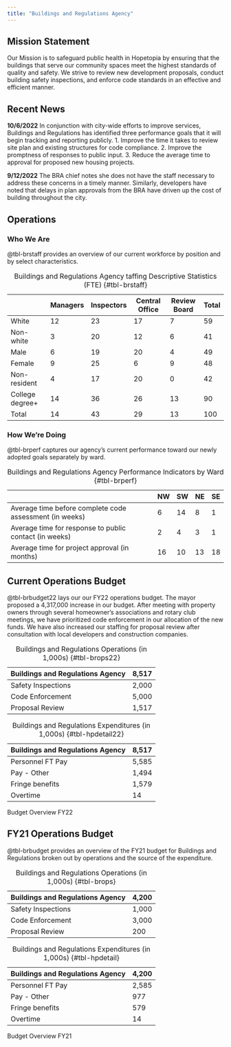 ```yaml
---
title: "Buildings and Regulations Agency"
---
```


## Mission Statement
Our Mission is to safeguard public health in Hopetopia by ensuring that the buildings that serve our community spaces meet the highest standards of quality and safety. We strive to review new development proposals, conduct building safety inspections, and enforce code standards in an effective and efficient manner. 

## Recent News
:::{.callout-note}
**10/6/2022** In conjunction with city-wide efforts to improve services, Buildings and Regulations has identified three performance goals that it will begin tracking and reporting publicly. 1. Improve the time it takes to review site plan and existing structures for code compliance. 2. Improve the promptness of responses to public input. 3. Reduce the average time to approval for proposed new housing projects.
:::

:::{.callout-note}
**9/12/2022** The BRA chief notes she does not have the staff necessary to address these concerns in a timely manner. Similarly, developers have noted that delays in plan approvals from the BRA have driven up the cost of building throughout the city.
:::

## Operations

### Who We Are
@tbl-brstaff provides an overview of our current workforce by position and by select characteristics. 

|                 | Managers | Inspectors | Central Office | Review Board | Total |
| --------------- | -------- | ---------- | -------------- | ------------ | ----- |
| White           | 12       | 23         | 17             | 7            | 59    |
| Non-white       | 3        | 20         | 12             | 6            | 41    |
| Male            | 6        | 19         | 20             | 4            | 49    |
| Female          | 9        | 25         | 6              | 9            | 48    |
| Non-resident    | 4        | 17         | 20             | 0            | 42    |
| College degree+ | 14       | 36         | 26             | 13           | 90    |
| Total           | 14       | 43         | 29             | 13           | 100   |

: Buildings and Regulations Agency taffing Descriptive Statistics (FTE) {#tbl-brstaff}

### How We're Doing
@tbl-brperf captures our agency's current performance toward our newly adopted goals separately by ward.

|                                                         | NW | SW | NE | SE |
| ------------------------------------------------------- | -- | -- | -- | -- |
| Average time before complete code assessment (in weeks) | 6  | 14 | 8  | 1  |
| Average time for response to public contact (in weeks)  | 2  | 4  | 3  | 1  |
| Average time for project approval (in months)           | 16 | 10 | 13 | 18 |

: Buildings and Regulations Agency Performance Indicators by Ward {#tbl-brperf}

## Current Operations Budget
@tbl-brbudget22 lays our our FY22 operations budget. The mayor proposed a 4,317,000 increase in our budget. After meeting with property owners through several homeowner's associations and rotary club meetings, we have prioritized code enforcement in our allocation of the new funds. We have also increased our staffing for proposal review after consultation with local developers and construction companies. 

::: {#tbl-brbudget22 layout-ncol=2}
| Buildings and Regulations Agency | 8,517 |
| ---------------- | --------- |
| Safety Inspections | 2,000 |
| Code Enforcement | 5,000 |
| Proposal Review | 1,517 |

: Buildings and Regulations Operations (in 1,000s) {#tbl-brops22}

| Buildings and Regulations Agency | 8,517 |
| -------------------- | -------------- |
| Personnel FT Pay | 5,585 |
| Pay - Other | 1,494 |
| Fringe benefits | 1,579 |
| Overtime | 14 |

: Buildings and Regulations Expenditures (in 1,000s) {#tbl-hpdetail22}

Budget Overview FY22
:::

## FY21 Operations Budget
@tbl-brbudget provides an overview of the FY21 budget for Buildings and Regulations broken out by operations and the source of the expenditure. 

::: {#tbl-brbudget layout-ncol=2}
| Buildings and Regulations Agency | 4,200 |
| ---------------- | --------- |
| Safety Inspections | 1,000 |
| Code Enforcement | 3,000 |
| Proposal Review | 200 |

: Buildings and Regulations Operations (in 1,000s) {#tbl-brops}

| Buildings and Regulations Agency | 4,200 |
| -------------------- | -------------- |
| Personnel FT Pay | 2,585 |
| Pay - Other | 977 |
| Fringe benefits | 579 |
| Overtime | 14 |

: Buildings and Regulations Expenditures (in 1,000s) {#tbl-hpdetail}

Budget Overview FY21
:::